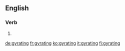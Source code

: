 ==English==

===Verb===
{{head|en|present participle}}

# {{present participle of|gyrate|lang=en|nocat=1}}

[[de:gyrating]]
[[fr:gyrating]]
[[ko:gyrating]]
[[it:gyrating]]
[[fi:gyrating]]